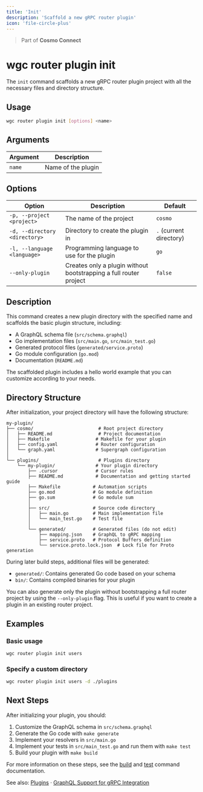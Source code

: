 ```yaml
---
title: 'Init'
description: 'Scaffold a new gRPC router plugin'
icon: 'file-circle-plus'
---
```

> Part of **Cosmo Connect**

# wgc router plugin init

The `init` command scaffolds a new gRPC router plugin project with all the necessary files and directory structure.

## Usage

```bash
wgc router plugin init [options] <name>
```

## Arguments

| Argument | Description |
|----------|-------------|
| `name`   | Name of the plugin |

## Options

| Option | Description | Default |
|--------|-------------|---------|
| `-p, --project <project>` | The name of the project | `cosmo` |
| `-d, --directory <directory>` | Directory to create the plugin in | `.` (current directory) |
| `-l, --language <language>` | Programming language to use for the plugin | `go` |
| `--only-plugin` | Creates only a plugin without bootstrapping a full router project | `false` |

## Description

This command creates a new plugin directory with the specified name and scaffolds the basic plugin structure, including:

- A GraphQL schema file (`src/schema.graphql`)
- Go implementation files (`src/main.go`, `src/main_test.go`)
- Generated protocol files (`generated/service.proto`)
- Go module configuration (`go.mod`)
- Documentation (`README.md`)

The scaffolded plugin includes a hello world example that you can customize according to your needs.

## Directory Structure

After initialization, your project directory will have the following structure:

```
my-plugin/
├── cosmo/                        # Root project directory
│   ├── README.md                 # Project documentation
│   ├── Makefile                 # Makefile for your plugin
│   ├── config.yaml              # Router configuration
│   └── graph.yaml               # Supergraph configuration
│
└── plugins/                      # Plugins directory
    └── my-plugin/               # Your plugin directory
        ├── .cursor              # Cursor rules
        ├── README.md            # Documentation and getting started guide
        ├── Makefile            # Automation scripts
        ├── go.mod              # Go module definition
        ├── go.sum              # Go module sum
        │
        ├── src/                # Source code directory
        │   ├── main.go         # Main implementation file
        │   └── main_test.go    # Test file
        │
        └── generated/          # Generated files (do not edit)
            ├── mapping.json    # GraphQL to gRPC mapping
            ├── service.proto   # Protocol Buffers definition
            └── service.proto.lock.json  # Lock file for Proto generation
```

During later build steps, additional files will be generated:

- `generated/`: Contains generated Go code based on your schema
- `bin/`: Contains compiled binaries for your plugin

You can also generate only the plugin without bootstrapping a full router project by using the `--only-plugin` flag. This is useful if you want to create a plugin in an existing router project.

## Examples

### Basic usage

```bash
wgc router plugin init users
```

### Specify a custom directory

```bash
wgc router plugin init users -d ./plugins
```

## Next Steps

After initializing your plugin, you should:

1. Customize the GraphQL schema in `src/schema.graphql`
2. Generate the Go code with `make generate`
3. Implement your resolvers in `src/main.go`
4. Implement your tests in `src/main_test.go` and run them with `make test`
5. Build your plugin with `make build`


For more information on these steps, see the [build](./build) and [test](./test) command documentation. 

See also: [Plugins](/router/gRPC/plugins) · [GraphQL Support for gRPC Integration](/router/gRPC/graphql-support)